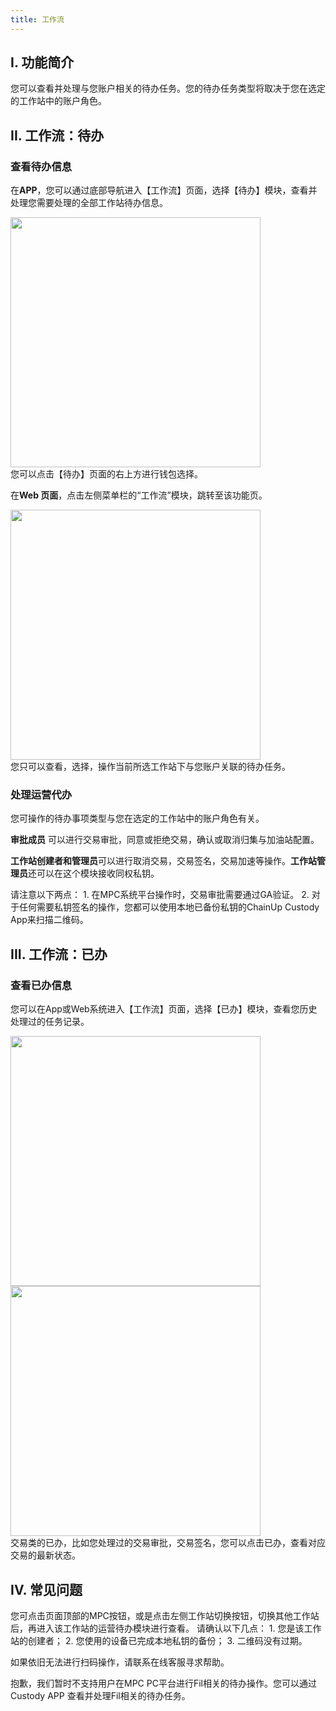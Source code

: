 ```yaml
---
title: 工作流
---
```


## I. 功能简介

您可以查看并处理与您账户相关的待办任务。您的待办任务类型将取决于您在选定的工作站中的账户角色。

## II. 工作流：待办

### 查看待办信息

在**APP**，您可以通过底部导航进入【工作流】页面，选择【待办】模块，查看并处理您需要处理的全部工作站待办信息。

<div className="w-full flex items-center justify-center">
    <img src="/images/user-guide/todoappcn.jpeg" width="400"/>
</div>

<Tip>
您可以点击【待办】页面的右上方进行钱包选择。 
</Tip>

在**Web 页面**，点击左侧菜单栏的“工作流”模块，跳转至该功能页。
<div className="w-full flex items-center justify-center">
    <img src="/images/user-guide/todowebcn.jpeg" width="400"/>
</div>

<Tip>
您只可以查看，选择，操作当前所选工作站下与您账户关联的待办任务。
</Tip>

### 处理运营代办
您可操作的待办事项类型与您在选定的工作站中的账户角色有关。

**审批成员** 可以进行交易审批，同意或拒绝交易，确认或取消归集与加油站配置。

**工作站创建者和管理员**可以进行取消交易，交易签名，交易加速等操作。**工作站管理员**还可以在这个模块接收同权私钥。




<Warning>
请注意以下两点：
1. 在MPC系统平台操作时，交易审批需要通过GA验证。
2. 对于任何需要私钥签名的操作，您都可以使用本地已备份私钥的ChainUp Custody App来扫描二维码。
</Warning>



## III. 工作流：已办

### 查看已办信息

您可以在App或Web系统进入【工作流】页面，选择【已办】模块，查看您历史处理过的任务记录。

<div className="w-full flex items-center justify-center">
    <img src="/images/user-guide/doneappcn.jpeg" width="400"/>
</div>
<div className="w-full flex items-center justify-center">
    <img src="/images/user-guide/donewebcn.jpeg" width="400"/>
</div>

<Tip>
交易类的已办，比如您处理过的交易审批，交易签名，您可以点击已办，查看对应交易的最新状态。 
</Tip>





## IV. 常见问题

<Accordion title="我如何查看其他工作站的工作流？">
您可点击页面顶部的MPC按钮，或是点击左侧工作站切换按钮，切换其他工作站后，再进入该工作站的运营待办模块进行查看。
</Accordion>

<Accordion title="为什么我无法通过扫描待办的二维码完成待签名和待加速的任务？">
请确认以下几点：
1. 您是该工作站的创建者；
2. 您使用的设备已完成本地私钥的备份；
3. 二维码没有过期。

如果依旧无法进行扫码操作，请联系在线客服寻求帮助。
</Accordion>

<Accordion title="为什么我无法查看Fil相关的待办任务？">
抱歉，我们暂时不支持用户在MPC PC平台进行Fil相关的待办操作。您可以通过Custody APP 查看并处理Fil相关的待办任务。
</Accordion>
